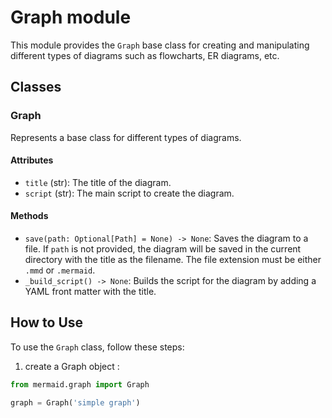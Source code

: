 # Graph module

This module provides the `Graph` base class for creating and manipulating different types of diagrams such as flowcharts, ER diagrams, etc.

## Classes

### Graph

Represents a base class for different types of diagrams.

#### Attributes

- `title` (str): The title of the diagram.
- `script` (str): The main script to create the diagram.

#### Methods

- `save(path: Optional[Path] = None) -> None`: Saves the diagram to a file. If `path` is not provided, the diagram will be saved in the current directory with the title as the filename. The file extension must be either `.mmd` or `.mermaid`.
- `_build_script() -> None`: Builds the script for the diagram by adding a YAML front matter with the title.

## How to Use

To use the `Graph` class, follow these steps:

1. create a Graph object :

```python
from mermaid.graph import Graph

graph = Graph('simple graph')

```

